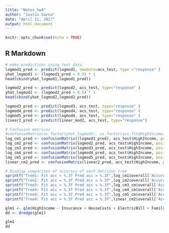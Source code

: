 ```yaml
---
title: "Notes_hw4"
author: "Justin Sarna"
date: "April 11, 2017"
output: html_document
---
```


```r
knitr::opts_chunk$set(echo = TRUE)
```

## R Markdown
```r
# make predictions using test data
logmod1_pred <- predict(logmod1, newdata=acs_test, type ="response" )
yhat_logmod1 <- (logmod1_pred > 0.5) * 1
head(cbind(yhat_logmod1,logmod1_pred))

logmod2_pred <- predict(logmod2, acs_test, type="response" ) 
yhat_logmod2 <- (logmod2_pred > 0.5) * 1
head(cbind(yhat_logmod2,logmod2_pred))

logmod3_pred <- predict(logmod3, acs_test, type="response" ) 
logmod4_pred <- predict(logmod4, acs_test, type="response" )
logmod5_pred <- predict(logmod4, acs_test, type="response" )
linear2_pred <- predict(linear_mod2, acs_test, type="response")

# Confusion matrices
#confusionMatrix(as.factor(yhat_logmod5), as.factor(acs_fit$HighIncome), positive = "1")
log_cm1_pred <- confusionMatrix((logmod1_pred), acs_test$HighIncome, positive = "1")
log_cm2_pred <- confusionMatrix(logmod2_pred, acs_test$HighIncome, positive = "1")
log_cm3_pred <- confusionMatrix(logmod3_pred, acs_test$HighIncome, positive = "1")
log_cm4_pred <- confusionMatrix(logmod4_pred, acs_test$HighIncome, positive = "1")
log_cm5_pred <- confusionMatrix(logmod5_pred, acs_test$HighIncome, positive = "1")
linear_cm2_pred <- confusionMatrix(linear2_pred, acs_test$HighIncome, positive = "1")

# Display comparison of accuracy of each decision tree 
sprintf("Tree1: Fit acc = %.3f Pred acc = %.3f",log_cm1$overall['Accuracy'], log_cm1_pred$overall['Accuracy'])
sprintf("Tree2: Fit acc = %.3f Pred acc = %.3f",log_cm2$overall['Accuracy'], log_cm2_pred$overall['Accuracy'])
sprintf("Tree3: Fit acc = %.3f Pred acc = %.3f",log_cm3_cm$overall['Accuracy'], log_cm3_pred$overall['Accuracy'])
sprintf("Tree4: Fit acc = %.3f Pred acc = %.3f",log_cm4_cm$overall['Accuracy'], log_cm4_pred$overall['Accuracy'])
sprintf("Tree4: Fit acc = %.3f Pred acc = %.3f",log_cm5_cm$overall['Accuracy'], log_cm5_pred$overall['Accuracy'])
sprintf("Tree4: Fit acc = %.3f Pred acc = %.3f",linear_cm2$overall['Accuracy'], linear_cm2_pred$overall['Accuracy'])
```
```r
glm1 <- glm(HighIncome ~ Insurance + HouseCosts + ElectricBill + FamilyType + FoodStamp + OwnRent + NumBedrooms + NumRooms, family=binomial(logit), na.action = "na.fail", data=acs_fit)
dd <- dredge(glm1)
```
```r
glm1
dd
```
